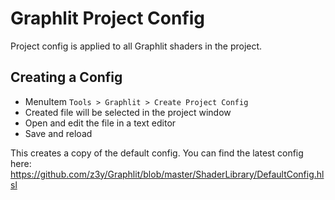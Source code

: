 
# Graphlit Project Config

Project config is applied to all Graphlit shaders in the project.

## Creating a Config

- MenuItem `Tools > Graphlit > Create Project Config`
- Created file will be selected in the project window
- Open and edit the file in a text editor
- Save and reload

This creates a copy of the default config. You can find the latest config here:
https://github.com/z3y/Graphlit/blob/master/ShaderLibrary/DefaultConfig.hlsl
